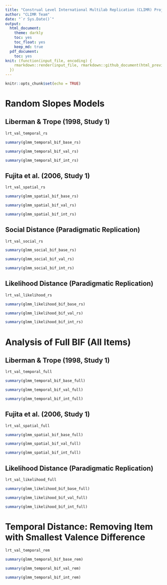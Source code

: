 ```yaml
---
title: "Construal Level International Multilab Replication (CLIMR) Project: Robustness Tests Accounting for Valence Differences in the Response Options for the Items on the Behavior Identification Form (BIF) -- (1) random slopes for labs and BIF items, (2) for the Full BIF Scale, and (3) Item Removal for the Interaction Observed for the Temporal Distance Experiment"
author: "CLIMR Team"
date: "`r Sys.Date()`"
output:
  html_document:
    theme: darkly
    toc: yes
    toc_float: yes
    keep_md: true
  pdf_document:
    toc: yes
knit: (function(input_file, encoding) {
    rmarkdown::render(input_file, rmarkdown::github_document(html_preview = FALSE), encoding = encoding, output_dir = "./reports/")
  })
---
```


```r
knitr::opts_chunk$set(echo = TRUE)

```

# Random Slopes Models

## Liberman & Trope (1998, Study 1)

```r
lrt_val_temporal_rs
```

```r
summary(glmm_temporal_bif_base_rs)
```

```r
summary(glmm_temporal_bif_val_rs)
```

```r
summary(glmm_temporal_bif_int_rs)
```

## Fujita et al. (2006, Study 1)

```r
lrt_val_spatial_rs
```

```r
summary(glmm_spatial_bif_base_rs)
```

```r
summary(glmm_spatial_bif_val_rs)
```

```r
summary(glmm_spatial_bif_int_rs)
```

## Social Distance (Paradigmatic Replication)

```r
lrt_val_social_rs
```

```r
summary(glmm_social_bif_base_rs)
```

```r
summary(glmm_social_bif_val_rs)
```

```r
summary(glmm_social_bif_int_rs)
```

## Likelihood Distance (Paradigmatic Replication)

```r
lrt_val_likelihood_rs
```

```r
summary(glmm_likelihood_bif_base_rs)
```

```r
summary(glmm_likelihood_bif_val_rs)
```

```r
summary(glmm_likelihood_bif_int_rs)
```

# Analysis of Full BIF (All Items)

## Liberman & Trope (1998, Study 1)

```r
lrt_val_temporal_full
```

```r
summary(glmm_temporal_bif_base_full)
```

```r
summary(glmm_temporal_bif_val_full)
```

```r
summary(glmm_temporal_bif_int_full)
```

## Fujita et al. (2006, Study 1)

```r
lrt_val_spatial_full
```

```r
summary(glmm_spatial_bif_base_full)
```

```r
summary(glmm_spatial_bif_val_full)
```

```r
summary(glmm_spatial_bif_int_full)
```

## Likelihood Distance (Paradigmatic Replication)

```r
lrt_val_likelihood_full
```

```r
summary(glmm_likelihood_bif_base_full)
```

```r
summary(glmm_likelihood_bif_val_full)
```

```r
summary(glmm_likelihood_bif_int_full)
```

# Temporal Distance: Removing Item with Smallest Valence Difference

```r
lrt_val_temporal_rem
```

```r
summary(glmm_temporal_bif_base_rem)
```

```r
summary(glmm_temporal_bif_val_rem)
```

```r
summary(glmm_temporal_bif_int_rem)
```
